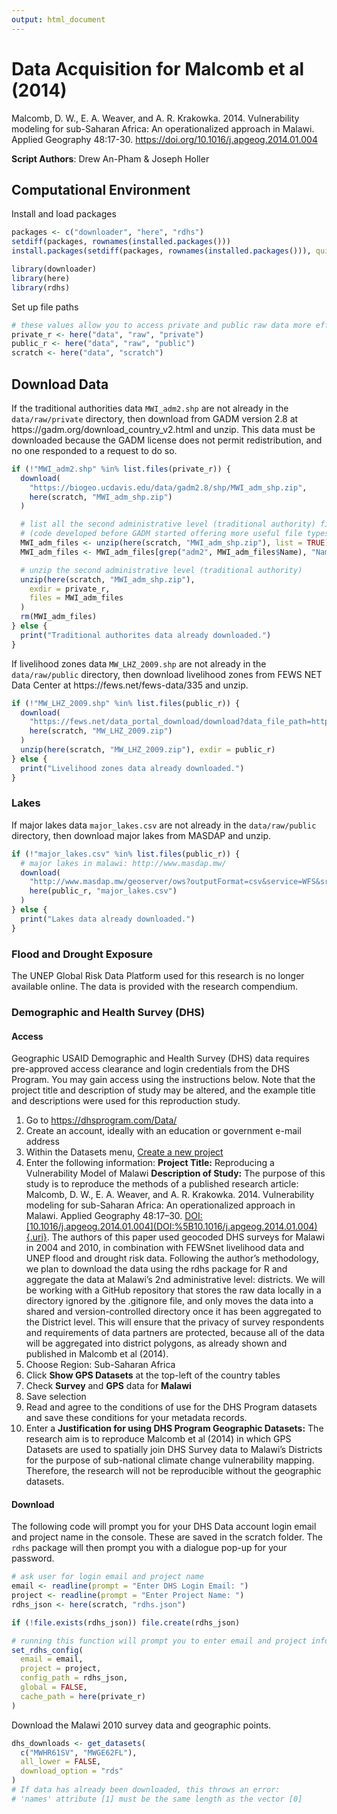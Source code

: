 ```yaml
---
output: html_document
---
```


# Data Acquisition for Malcomb et al (2014)

Malcomb, D. W., E. A. Weaver, and A. R. Krakowka. 2014. Vulnerability modeling for sub-Saharan Africa: An operationalized approach in Malawi. Applied Geography 48:17-30. [https://doi.org/10.1016/j.apgeog.2014.01.004](%5Bhttps://doi.org/10.1016/j.apgeog.2014.01.004)

**Script Authors**: Drew An-Pham & Joseph Holler

## Computational Environment

Install and load packages

```r
packages <- c("downloader", "here", "rdhs")
setdiff(packages, rownames(installed.packages()))
install.packages(setdiff(packages, rownames(installed.packages())), quietly = TRUE)

library(downloader)
library(here)
library(rdhs)
```

Set up file paths

```r
# these values allow you to access private and public raw data more efficiently
private_r <- here("data", "raw", "private")
public_r <- here("data", "raw", "public")
scratch <- here("data", "scratch")
```

## Download Data

If the traditional authorities data `MWI_adm2.shp` are not already in the 
`data/raw/private` directory, then download from GADM version 2.8 at
https://gadm.org/download_country_v2.html and unzip.
This data must be downloaded because the GADM license does not permit
redistribution, and no one responded to a request to do so.

```r
if (!"MWI_adm2.shp" %in% list.files(private_r)) {
  download(
    "https://biogeo.ucdavis.edu/data/gadm2.8/shp/MWI_adm_shp.zip",
    here(scratch, "MWI_adm_shp.zip")
  )

  # list all the second administrative level (traditional authority) files
  # (code developed before GADM started offering more useful file types)
  MWI_adm_files <- unzip(here(scratch, "MWI_adm_shp.zip"), list = TRUE)
  MWI_adm_files <- MWI_adm_files[grep("adm2", MWI_adm_files$Name), "Name"]

  # unzip the second administrative level (traditional authority)
  unzip(here(scratch, "MWI_adm_shp.zip"),
    exdir = private_r,
    files = MWI_adm_files
  )
  rm(MWI_adm_files)
} else {
  print("Traditional authorites data already downloaded.")
}
```

If livelihood zones data `MW_LHZ_2009.shp` are not already in the 
`data/raw/public` directory, then download livelihood zones from FEWS NET Data 
Center at https://fews.net/fews-data/335 and unzip.

```r
if (!"MW_LHZ_2009.shp" %in% list.files(public_r)) {
  download(
    "https://fews.net/data_portal_download/download?data_file_path=http%3A//shapefiles.fews.net.s3.amazonaws.com/LHZ/MW_LHZ_2009.zip",
    here(scratch, "MW_LHZ_2009.zip")
  )
  unzip(here(scratch, "MW_LHZ_2009.zip"), exdir = public_r)
} else {
  print("Livelihood zones data already downloaded.")
}
```

### Lakes

If major lakes data `major_lakes.csv` are not already in the `data/raw/public` directory, then download major lakes from MASDAP and unzip.

```r
if (!"major_lakes.csv" %in% list.files(public_r)) {
  # major lakes in malawi: http://www.masdap.mw/
  download(
    "http://www.masdap.mw/geoserver/ows?outputFormat=csv&service=WFS&srs=EPSG%3A4326&request=GetFeature&typename=geonode%3Amajor_lakes&version=1.0.0",
    here(public_r, "major_lakes.csv")
  )
} else {
  print("Lakes data already downloaded.")
}
```

### Flood and Drought Exposure

The UNEP Global Risk Data Platform used for this research is no longer available online. The data is provided with the research compendium.

### Demographic and Health Survey (DHS)

#### Access

Geographic USAID Demographic and Health Survey (DHS) data requires pre-approved access clearance and login credentials from the DHS Program. You may gain access using the instructions below. Note that the project title and description of study may be altered, and the example title and descriptions were used for this reproduction study.

1.  Go to <https://dhsprogram.com/Data/>
2.  Create an account, ideally with an education or government e-mail address
3.  Within the Datasets menu, [Create a new project](https://dhsprogram.com/data/dataset_admin/index.cfm?action=createproject)
4.  Enter the following information: **Project Title:** Reproducing a Vulnerability Model of Malawi **Description of Study:** The purpose of this study is to reproduce the methods of a published research article: Malcomb, D. W., E. A. Weaver, and A. R. Krakowka. 2014. Vulnerability modeling for sub-Saharan Africa: An operationalized approach in Malawi. Applied Geography 48:17--30. [DOI:[10.1016/j.apgeog.2014.01.004](DOI:%5B10.1016/j.apgeog.2014.01.004){.uri}](<http://dx.doi.org/10.1016/j.apgeog.2014.01.004>){.uri}. The authors of this paper used geocoded DHS surveys for Malawi in 2004 and 2010, in combination with FEWSnet livelihood data and UNEP flood and drought risk data. Following the author's methodology, we plan to download the data using the rdhs package for R and aggregate the data at Malawi's 2nd administrative level: districts. We will be working with a GitHub repository that stores the raw data locally in a directory ignored by the .gitignore file, and only moves the data into a shared and version-controlled directory once it has been aggregated to the District level. This will ensure that the privacy of survey respondents and requirements of data partners are protected, because all of the data will be aggregated into district polygons, as already shown and published in Malcomb et al (2014).
5.  Choose Region: Sub-Saharan Africa
6.  Click **Show GPS Datasets** at the top-left of the country tables
7.  Check **Survey** and **GPS** data for **Malawi**
8.  Save selection
9.  Read and agree to the conditions of use for the DHS Program datasets and save these conditions for your metadata records.
10. Enter a **Justification for using DHS Program Geographic Datasets:** The research aim is to reproduce Malcomb et al (2014) in which GPS Datasets are used to spatially join DHS Survey data to Malawi's Districts for the purpose of sub-national climate change vulnerability mapping. Therefore, the research will not be reproducible without the geographic datasets.

#### Download

The following code will prompt you for your DHS Data account login email and project name in the console. These are saved in the scratch folder. The `rdhs` package will then prompt you with a dialogue pop-up for your password.

```r
# ask user for login email and project name
email <- readline(prompt = "Enter DHS Login Email: ")
project <- readline(prompt = "Enter Project Name: ")
rdhs_json <- here(scratch, "rdhs.json")

if (!file.exists(rdhs_json)) file.create(rdhs_json)

# running this function will prompt you to enter email and project information in the Console and password in a popup
set_rdhs_config(
  email = email,
  project = project,
  config_path = rdhs_json,
  global = FALSE,
  cache_path = here(private_r)
)
```

Download the Malawi 2010 survey data and geographic points.

```r
dhs_downloads <- get_datasets(
  c("MWHR61SV", "MWGE62FL"),
  all_lower = FALSE,
  download_option = "rds"
)
# If data has already been downloaded, this throws an error:
# 'names' attribute [1] must be the same length as the vector [0]
```

